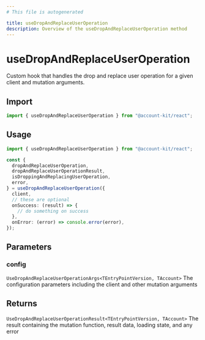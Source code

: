 ```yaml
---
# This file is autogenerated

title: useDropAndReplaceUserOperation
description: Overview of the useDropAndReplaceUserOperation method
---
```


# useDropAndReplaceUserOperation

Custom hook that handles the drop and replace user operation for a given client and mutation arguments.

## Import

```ts
import { useDropAndReplaceUserOperation } from "@account-kit/react";
```

## Usage

```ts
import { useDropAndReplaceUserOperation } from "@account-kit/react";

const {
  dropAndReplaceUserOperation,
  dropAndReplaceUserOperationResult,
  isDroppingAndReplacingUserOperation,
  error,
} = useDropAndReplaceUserOperation({
  client,
  // these are optional
  onSuccess: (result) => {
    // do something on success
  },
  onError: (error) => console.error(error),
});
```

## Parameters

### config

`UseDropAndReplaceUserOperationArgs<TEntryPointVersion, TAccount>`
The configuration parameters including the client and other mutation arguments

## Returns

`UseDropAndReplaceUserOperationResult<TEntryPointVersion, TAccount>`
The result containing the mutation function, result data, loading state, and any error
